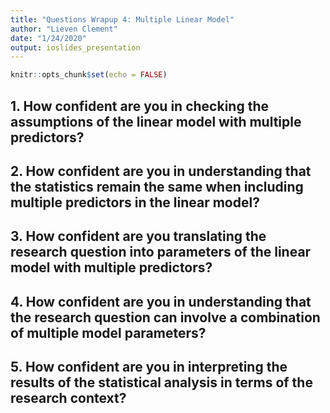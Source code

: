 ```yaml
---
title: "Questions Wrapup 4: Multiple Linear Model"
author: "Lieven Clement"
date: "1/24/2020"
output: ioslides_presentation
---
```


```r
knitr::opts_chunk$set(echo = FALSE)
```

## 1. How confident are you in checking the assumptions of the linear model with multiple predictors? 

## 2. How confident are you in understanding that the statistics remain the same when including multiple predictors in the linear model?

## 3. How confident are you translating the research question into parameters of the linear model with multiple predictors?

## 4. How confident are you in understanding that the research question can involve a combination of multiple model parameters? 

## 5. How confident are you in interpreting the results of the statistical analysis in terms of the research context? 

